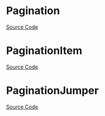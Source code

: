 
<Meta of={PaginationStories} />

# Pagination

<Description of={Pagination} />

[Source Code](https://github.com/Mezzanine-UI/mezzanine/blob/main/packages/react/src/Pagination/Pagination.tsx)

<ArgsTable of={Pagination} />

# PaginationItem

<Description of={PaginationItem} />

[Source Code](https://github.com/Mezzanine-UI/mezzanine/blob/main/packages/react/src/Pagination/PaginationItem.tsx)

<ArgsTable of={PaginationItem} />

# PaginationJumper

<Description of={PaginationJumper} />

[Source Code](https://github.com/Mezzanine-UI/mezzanine/blob/main/packages/react/src/Pagination/PaginationJumper.tsx)

<ArgsTable of={PaginationJumper} />
